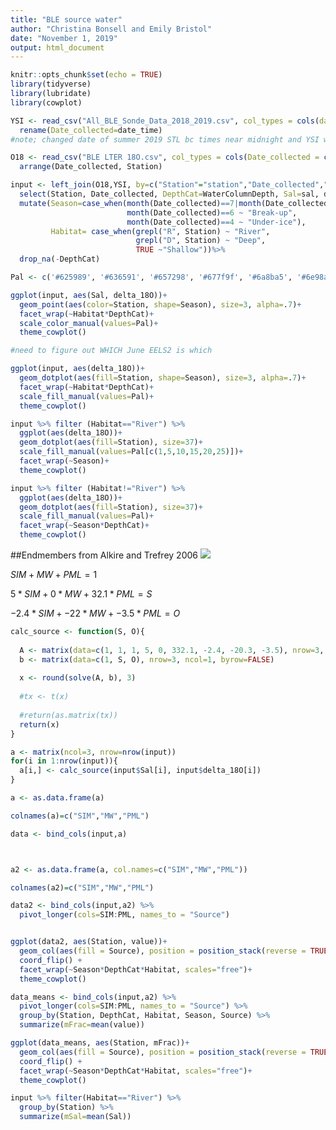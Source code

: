 ```yaml
---
title: "BLE source water"
author: "Christina Bonsell and Emily Bristol"
date: "November 1, 2019"
output: html_document
---
```


```r
knitr::opts_chunk$set(echo = TRUE)
library(tidyverse)
library(lubridate)
library(cowplot)
```

```r
YSI <- read_csv("All_BLE_Sonde_Data_2018_2019.csv", col_types = cols(date_time = col_date(format = "%m/%d/%Y"))) %>% 
  rename(Date_collected=date_time)
#note; changed date of summer 2019 STL bc times near midnight and YSI was technically collected on a diff day than 18O

O18 <- read_csv("BLE LTER 18O.csv", col_types = cols(Date_collected = col_date(format = "%m/%d/%Y"))) %>% 
  arrange(Date_collected, Station)
```
```r
input <- left_join(O18,YSI, by=c("Station"="station","Date_collected","WaterColumnDepth"="water_column_position")) %>% 
  select(Station, Date_collected, DepthCat=WaterColumnDepth, Sal=sal, delta_18O) %>% 
  mutate(Season=case_when(month(Date_collected)==7|month(Date_collected)==8 ~ "Summer",
                          month(Date_collected)==6 ~ "Break-up",
                          month(Date_collected)==4 ~ "Under-ice"),
         Habitat= case_when(grepl("R", Station) ~ "River",
                            grepl("D", Station) ~ "Deep",
                            TRUE ~"Shallow"))%>%
  drop_na(-DepthCat)

```


```r

Pal <- c('#625989', '#636591', '#657298', '#677f9f', '#6a8ba5', '#6e98aa', '#72a4ae', '#78b1b1', '#80bdb2', '#8ac9b0', '#96d6ac', '#a4e1a4', '#b7ed95', '#cef879', '#e4f361', '#cce75b', '#b8da55', '#a7cc4f', '#9abd48', '#91ae41', '#8a9f39', '#868f32', '#847e2a', '#836d21', '#835b19', '#834710', '#842f08', '#840000')

ggplot(input, aes(Sal, delta_18O))+
  geom_point(aes(color=Station, shape=Season), size=3, alpha=.7)+
  facet_wrap(~Habitat*DepthCat)+
  scale_color_manual(values=Pal)+
  theme_cowplot()

#need to figure out WHICH June EELS2 is which

ggplot(input, aes(delta_18O))+
  geom_dotplot(aes(fill=Station, shape=Season), size=3, alpha=.7)+
  facet_wrap(~Habitat*DepthCat)+
  scale_fill_manual(values=Pal)+
  theme_cowplot()
```

```r
input %>% filter (Habitat=="River") %>% 
  ggplot(aes(delta_18O))+
  geom_dotplot(aes(fill=Station), size=37)+
  scale_fill_manual(values=Pal[c(1,5,10,15,20,25)])+
  facet_wrap(~Season)+
  theme_cowplot()
```
```r
input %>% filter (Habitat!="River") %>% 
  ggplot(aes(delta_18O))+
  geom_dotplot(aes(fill=Station), size=37)+
  scale_fill_manual(values=Pal)+
  facet_wrap(~Season*DepthCat)+
  theme_cowplot()
```

##Endmembers from Alkire and Trefrey 2006
![](AlkireandTrefrey endmembers.png)


$SIM+MW+PML = 1$

$5*SIM + 0*MW + 32.1*PML =  S$ 

$-2.4*SIM + -22*MW + -3.5*PML = O$

```r


calc_source <- function(S, O){
  
  A <- matrix(data=c(1, 1, 1, 5, 0, 332.1, -2.4, -20.3, -3.5), nrow=3, ncol=3, byrow=TRUE)    
  b <- matrix(data=c(1, S, O), nrow=3, ncol=1, byrow=FALSE)
  
  x <- round(solve(A, b), 3)
  
  #tx <- t(x)
  
  #return(as.matrix(tx))
  return(x)
}

```

```r

a <- matrix(ncol=3, nrow=nrow(input))
for(i in 1:nrow(input)){
  a[i,] <- calc_source(input$Sal[i], input$delta_18O[i])
}

a <- as.data.frame(a)

colnames(a)=c("SIM","MW","PML")

data <- bind_cols(input,a)




```

```r
a2 <- as.data.frame(a, col.names=c("SIM","MW","PML"))

colnames(a2)=c("SIM","MW","PML")

data2 <- bind_cols(input,a2) %>% 
  pivot_longer(cols=SIM:PML, names_to = "Source")


ggplot(data2, aes(Station, value))+
  geom_col(aes(fill = Source), position = position_stack(reverse = TRUE)) +
  coord_flip() +
  facet_wrap(~Season*DepthCat*Habitat, scales="free")+
  theme_cowplot()
```

```r
data_means <- bind_cols(input,a2) %>% 
  pivot_longer(cols=SIM:PML, names_to = "Source") %>% 
  group_by(Station, DepthCat, Habitat, Season, Source) %>% 
  summarize(mFrac=mean(value))

ggplot(data_means, aes(Station, mFrac))+
  geom_col(aes(fill = Source), position = position_stack(reverse = TRUE)) +
  coord_flip() +
  facet_wrap(~Season*DepthCat*Habitat, scales="free")+
  theme_cowplot()
```




```r
input %>% filter(Habitat=="River") %>% 
  group_by(Station) %>% 
  summarize(mSal=mean(Sal))
```

